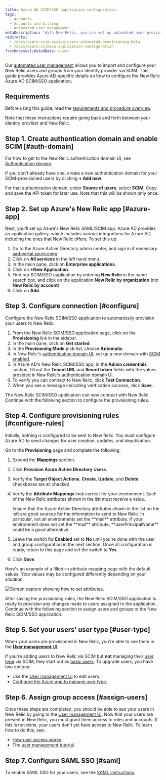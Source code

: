 ```yaml
---
title: Azure AD SCIM/SSO application configuration
tags:
  - Accounts
  - Accounts and billing
  - Automated user management
metaDescription: 'With New Relic, you can set up automated user provisioning and management for Azure Active Directory (AD) SSO.'
redirects:
  - /docs/azure-scim-assign-users-automated-provisioning-beta
  - /docs/azure-scimsso-application-configuration
freshnessValidatedDate: never
---
```



Our [automated user management](/docs/accounts/accounts/automated-user-management/automated-user-provisioning-single-sign) allows you to import and configure your New Relic users and groups from your identity provider via SCIM. This guide provides Azure AD-specific details on how to configure the New Relic Azure AD SCIM/SSO application.

## Requirements

Before using this guide, read the [requirements and procedure overview](/docs/assign-users-automated-provisioning-allow-single-sign#requirements).

Note that these instructions require going back and forth between your identity provider and New Relic.

## Step 1. Create authentication domain and enable SCIM [#auth-domain]

For how to get to the New Relic authentication domain UI, see [Authentication domain](/docs/accounts/accounts-billing/new-relic-one-user-management/authentication-domains-saml-sso-scim-more/#ui).

If you don't already have one, create a new authentication domain for your SCIM-provisioned users by clicking **+ Add new**.

For that authentication domain, under **Source of users**, select **SCIM**. Copy and save the API token for later use. Note that this will be shown only once.

## Step 2. Set up Azure's New Relic app [#azure-app]

Next, you'll set up Azure's New Relic SAML/SCIM app. Azure AD provides an application gallery, which includes various integrations for Azure AD, including the ones that New Relic offers. To set this up:

1. Go to the Azure Active Directory admin center, and sign in if necessary. [aad.portal.azure.com/](https://aad.portal.azure.com/)
2. Click on **All services** in the left hand menu.
3. In the main pane, click on **Enterprise applications**.
4. Click on **+New Application**.
5. Find our SCIM/SSO application by entering **New Relic** in the name search box, and click on the application **New Relic by organization** (not **New Relic by account**).
6. Click on **Add**.

## Step 3. Configure connection [#configure]

Configure the New Relic SCIM/SSO application to automatically provision your users to New Relic.

1. From the New Relic SCIM/SSO application page, click on the **Provisioning** link in the sidebar.
2. In the main pane, click on **Get started**.
3. In the **Provisioning Mode** pick-list, choose **Automatic**.
4. In New Relic's [authentication domain UI](/docs/accounts/accounts-billing/new-relic-one-user-management/authentication-domains-saml-sso-scim-more), set up a new domain with [SCIM enabled](/docs/accounts/accounts-billing/new-relic-one-user-management/authentication-domains-saml-sso-scim-more#source-users).
5. In Azure AD's New Relic SCIM/SSO app, in the **Admin credentials** section, fill out the **Tenant URL** and **Secret token** fields with the values provided in New Relic's authentication domain UI.
6. To verify you can connect to New Relic, click **Test Connection**.
7. When you see a message indicating verification success, click **Save**.

The New Relic SCIM/SSO application can now connect with New Relic. Continue with the following section to configure the provisioning rules.

## Step 4. Configure provisioning rules [#configure-rules]

Initially, nothing is configured to be sent to New Relic. You must configure Azure AD to send changes for user creation, updates, and deactivation.

Go to the **Provisioning** page and complete the following:

1. Expand the **Mappings** section.
2. Click **Provision Azure Active Directory Users**.
3. Verify the **Target Object Actions**, **Create**, **Update**, and **Delete** checkboxes are all checked.
4. Verify the **Attribute Mappings** look correct for your environment. Each of the New Relic attributes shown in the list must receive a value.

   <Callout variant="tip">
     Ensure that the Azure Active Directory attributes shown in the list on the left are good sources for the information to send to New Relic. In particular, not all environments set the **mail** attribute. If your environment does not set the **mail** attribute, **userPrincipalName** could be a good alternative.
   </Callout>
5. Leave the switch for **Enabled** set to **No** until you're done with the user and group configuration in the next section. Once all configuration is ready, return to this page and set the switch to **Yes**.
6. Click **Save**.

Here's an example of a filled-in attribute mapping page with the default values. Your values may be configured differently depending on your situation.

<img
  title="Azure_AD_Provisioning_Attribute_Mapping.png"
  alt="Screen capture showing how to set attributes."
  src={accountsAzureADAttributeMapping}
/>

After saving the provisioning rules, the New Relic SCIM/SSO application is ready to provision any changes made to users assigned to the application. Continue with the following section to assign users and groups to the New Relic SCIM/SSO application.

## Step 5. Set your users' user type [#user-type]

When your users are provisioned in New Relic, you're able to see them in the [**User management** UI](/docs/accounts/accounts-billing/new-relic-one-user-management/user-management-ui-and-tasks#where).

If you're adding users to New Relic via SCIM but **not** managing their [user type](/docs/accounts/accounts-billing/new-relic-one-user-management/user-type) via SCIM, they start out as [basic users](/docs/accounts/accounts-billing/new-relic-one-user-management/user-type). To upgrade users, you have two options:

* Use the [User management UI](/docs/accounts/accounts-billing/new-relic-one-user-management/user-management-ui-and-tasks#edit-user-type) to edit users.
* [Configure the Azure app to manage user type.](/docs/accounts/accounts-billing/new-relic-one-user-management/authentication-domains-saml-sso-scim-more/#manage-user-type-scim)

## Step 6. Assign group access [#assign-users]

Once these steps are completed, you should be able to see your users in New Relic by going to the [User management UI](/docs/accounts/accounts-billing/new-relic-one-user-management/user-management-ui-and-tasks#where). Now that your users are present in New Relic, you must grant them access to roles and accounts. If this is not done, your users don't yet have access to New Relic. To learn how to do this, see:

* [How user access works](/docs/accounts/accounts-billing/new-relic-one-user-management/user-management-concepts#understand-concepts)
* The [user management tutorial](/docs/accounts/accounts-billing/new-relic-one-user-management/tutorial-add-new-user-groups-roles-new-relic-one-user-model/)

## Step 7. Configure SAML SSO [#saml]

To enable SAML SSO for your users, see the [SAML instructions](/docs/accounts/accounts-billing/new-relic-one-user-management/authentication-domains-saml-sso-scim-more/#authentication).
